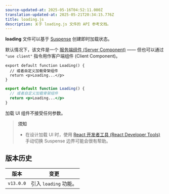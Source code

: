 ```yaml
---
source-updated-at: 2025-05-16T04:52:11.000Z
translation-updated-at: 2025-05-21T20:34:15.776Z
title: loading.js
description: 关于 loading.js 文件的 API 参考文档。
---
```


**loading** 文件可以基于 [Suspense](/docs/app/building-your-application/routing/loading-ui-and-streaming) 创建即时加载状态。

默认情况下，该文件是一个 [服务端组件 (Server Component)](/docs/app/building-your-application/rendering/server-components) —— 但也可以通过 `"use client"` 指令用作客户端组件 (Client Component)。

```tsx filename="app/feed/loading.tsx" switcher
export default function Loading() {
  // 或者自定义加载骨架组件
  return <p>Loading...</p>
}
```

```jsx filename="app/feed/loading.js" switcher
export default function Loading() {
  // 或者自定义加载骨架组件
  return <p>Loading...</p>
}
```

加载 UI 组件不接受任何参数。

> **须知**
>
> - 在设计加载 UI 时，使用 [React 开发者工具 (React Developer Tools)](https://react.dev/learn/react-developer-tools) 手动切换 Suspense 边界可能会很有帮助。

## 版本历史

| 版本       | 变更                  |
| ---------- | --------------------- |
| `v13.0.0` | 引入 `loading` 功能。 |
